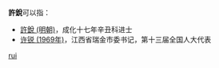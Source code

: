 '''許銳'''可以指：
* [[許銳_(明朝)|許銳 (明朝)]]，成化十七年辛丑科进士
* [[许锐_(1969年)|许锐 (1969年)]]，江西省瑞金市委书记，第十三届全国人大代表

{{disambig}}

[[Category:二字許姓人名消歧義|rui]]